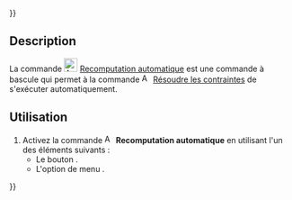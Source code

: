 {{UnfinishedDocu{{#translation:}}}}
<languages/>

{{Docnav/fr
|[[Assembly3_TracePartMove/fr|Tracé du déplacement d'une pièce]]
|[[Assembly3_SmartRecompute/fr|Recomputation intelligente]]
|[[Assembly3_Workbench/fr|Assembly3]]
|IconL=Assembly_Trace.svg‎‎
|IconR=Assembly_SmartRecompute.svg‎‎
|IconC=Assembly3_workbench_icon.svg
}}

{{GuiCommand/fr
|Name=Assembly3 AutoRecompute
|Name/fr=Assembly3 Recomputation automatique
|Icon=Assembly_AutoRecompute.svg‎‎
|MenuLocation=Assembly3 → Auto recompute
|Workbenches=[[Assembly3_Workbench/fr|Assembly3]]
}}

== Description ==

La commande [[Image:Assembly_AutoRecompute.svg|24px]] [[Assembly3_AutoRecompute/fr|Recomputation automatique]] est une commande à bascule qui permet à la commande [[Image:Assembly3_workbench_icon.svg|16px]] [[Assembly3_ResolveConstraints/fr|Résoudre les contraintes]] de s'exécuter automatiquement.

==Utilisation==

# Activez la commande [[Image:Assembly_AutoRecompute.svg|16px]] '''Recomputation automatique''' en utilisant l'un des éléments suivants :
#* Le bouton {{Button|[[Image:Assembly_AutoRecompute.svg|16px]] [[Assembly3_AutoRecompute/fr|Auto recompute]]}}.
#* L'option de menu {{MenuCommand|Assembly3 → [[Image:Assembly_AutoRecompute.svg|16px]] Auto recompute}}.


{{Docnav/fr
|[[Assembly3_TracePartMove/fr|Tracé du déplacement d'une pièce]]
|[[Assembly3_SmartRecompute/fr|Recomputation intelligente]]
|[[Assembly3_Workbench/fr|Assembly3]]
|IconL=Assembly_Trace.svg‎‎
|IconR=Assembly_SmartRecompute.svg‎‎
|IconC=Assembly3_workbench_icon.svg
}}

{{Userdocnavi{{#translation:}}}}